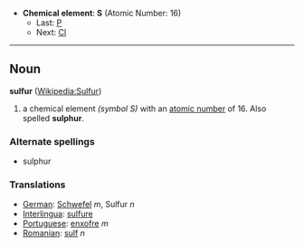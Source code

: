 *'''Chemical element''': '''S''' (Atomic Number: 16)
**Last: [[Phosphorus|P]]
**Next: [[Chlorine|Cl]]
----
== Noun ==
'''sulfur''' ([[en:Sulfur|Wikipedia:Sulfur]])

#a chemical element ''(symbol S)'' with an [[atomic number]] of 16.  Also spelled '''sulphur'''.

===Alternate spellings===
*sulphur

===Translations===
*[[German]]: [[Schwefel]] ''m'', Sulfur ''n''
*[[Interlingua]]: [[sulfure]]
*[[Portuguese]]: [[enxofre]] ''m''
*[[Romanian]]: [[sulf]] ''n''